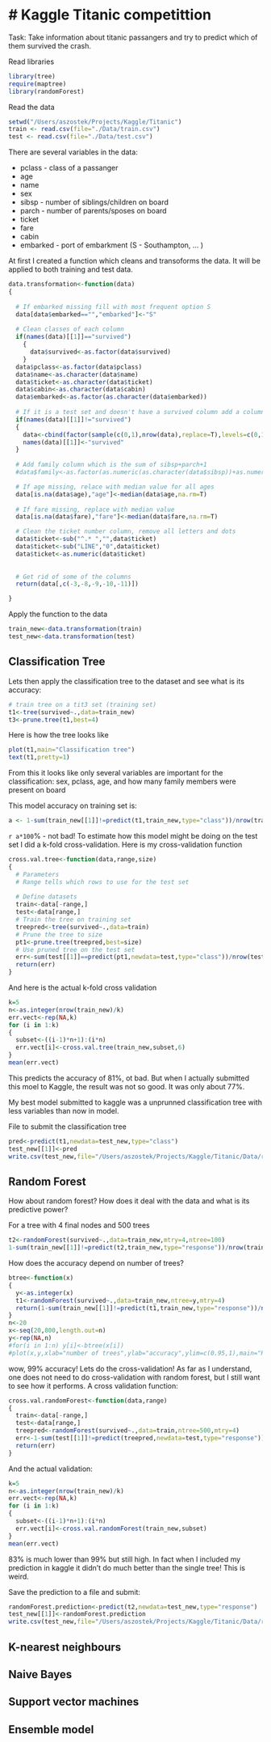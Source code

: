 # Kaggle Titanic competittion
========================================================
Task: Take information about titanic passangers and try to predict which of them survived the crash.

Read libraries
```r
library(tree)
require(maptree)
library(randomForest)
```

Read the data
```r
setwd("/Users/aszostek/Projects/Kaggle/Titanic")
train <- read.csv(file="./Data/train.csv")
test <- read.csv(file="./Data/test.csv")
```

There are several variables in the data:

- pclass - class of a passanger
- age
- name 
- sex
- sibsp - number of siblings/children on board
- parch - number of parents/sposes on board
- ticket
- fare
- cabin
- embarked - port of embarkment (S - Southampton, ... )

At first I created a function which cleans and transoforms the data. It will be applied to both training and test data.


```r
data.transformation<-function(data)
{  
  
  # If embarked missing fill with most frequent option S
  data[data$embarked=="","embarked"]<-"S"  
  
  # Clean classes of each column
  if(names(data)[[1]]=="survived")
    {
      data$survived<-as.factor(data$survived)
    }
  data$pclass<-as.factor(data$pclass)
  data$name<-as.character(data$name)
  data$ticket<-as.character(data$ticket)
  data$cabin<-as.character(data$cabin)
  data$embarked<-as.factor(as.character(data$embarked))
  
  # If it is a test set and doesn't have a survived column add a column with some randomly assigned survival data. Some of the algorithms require this column to be present in the test set.
  if(names(data)[[1]]!="survived") 
  {
    data<-cbind(factor(sample(c(0,1),nrow(data),replace=T),levels=c(0,1)),data)
    names(data)[[1]]<-"survived"
  }
  
  # Add family column which is the sum of sibsp+parch+1
  #data$family<-as.factor(as.numeric(as.character(data$sibsp))+as.numeric(as.character(data$parch))+1)

  # If age missing, relace with median value for all ages
  data[is.na(data$age),"age"]<-median(data$age,na.rm=T)
  
  # If fare missing, replace with median value
  data[is.na(data$fare),"fare"]<-median(data$fare,na.rm=T)

  # Clean the ticket number column, remove all letters and dots
  data$ticket<-sub("^.* ","",data$ticket)
  data$ticket<-sub("LINE","0",data$ticket)
  data$ticket<-as.numeric(data$ticket)
  
  
  # Get rid of some of the columns
  return(data[,c(-3,-8,-9,-10,-11)])  

}

```

Apply the function to the data
```r
train_new<-data.transformation(train)
test_new<-data.transformation(test)
```

## Classification Tree
Lets then apply the classification tree to the dataset and see what is its accuracy:

```r
# train tree on a tit3 set (training set)
t1<-tree(survived~.,data=train_new)
t3<-prune.tree(t1,best=4)
```
Here is how the tree looks like
```r
plot(t1,main="Classification tree")
text(t1,pretty=1)
```
From this it looks like only several variables are important for the classification: sex, pclass, age, and how many family members were present on board


This model accuracy on training set is:
```r
a <- 1-sum(train_new[[1]]!=predict(t1,train_new,type="class"))/nrow(train_new)
```

```r a*100```% - not bad! To estimate how this model might be doing on the test set I did a k-fold cross-validation. Here is my cross-validation function

```r
cross.val.tree<-function(data,range,size)
{  
  # Parameters
  # Range tells which rows to use for the test set
  
  # Define datasets
  train<-data[-range,]
  test<-data[range,]
  # Train the tree on training set
  treepred<-tree(survived~.,data=train)
  # Prune the tree to size
  pt1<-prune.tree(treepred,best=size)
  # Use pruned tree on the test set
  err<-sum(test[[1]]==predict(pt1,newdata=test,type="class"))/nrow(test)
  return(err)
}
```

And here is the actual k-fold cross validation
```r
k=5
n<-as.integer(nrow(train_new)/k)
err.vect<-rep(NA,k)
for (i in 1:k)
{
  subset<-((i-1)*n+1):(i*n)
  err.vect[i]<-cross.val.tree(train_new,subset,6)
}
mean(err.vect)
```
This predicts the accuracy of 81%, ot bad. But when I actually submitted this moel to Kaggle, the result was not so good. It was only about 77%.

My best model submitted to kaggle was a unprunned classification tree with less variables than now in model. 

File to submit the classification tree
```r
pred<-predict(t1,newdata=test_new,type="class")
test_new[[1]]<-pred
write.csv(test_new,file="/Users/aszostek/Projects/Kaggle/Titanic/Data/result_v6.csv",row.names=FALSE,quote=c(3))
```

## Random Forest

How about random forest? How does it deal with the data and what is its predictive power?

For a tree with 4 final nodes and 500 trees
```r
t2<-randomForest(survived~.,data=train_new,mtry=4,ntree=100)
1-sum(train_new[[1]]!=predict(t2,train_new,type="response"))/nrow(train_new)
```

How does the accuracy depend on number of trees?

```r
btree<-function(x)
{
  y<-as.integer(x)
  t1<-randomForest(survived~.,data=train_new,ntree=y,mtry=4)
  return(1-sum(train_new[[1]]!=predict(t1,train_new,type="response"))/nrow(train_new))
}
n<-20
x<-seq(20,800,length.out=n)
y<-rep(NA,n)
#for(i in 1:n) y[i]<-btree(x[i])
#plot(x,y,xlab="number of trees",ylab="accuracy",ylim=c(0.95,1),main="Random forest")
```

wow, 99% accuracy! Lets do the cross-validation! As far as I understand, one does not need to do cross-validation with random forest, but I still want to see how it performs. A cross validation function:

```r
cross.val.randomForest<-function(data,range)
{  
  train<-data[-range,]
  test<-data[range,]
  treepred<-randomForest(survived~.,data=train,ntree=500,mtry=4)
  err<-1-sum(test[[1]]!=predict(treepred,newdata=test,type="response"))/nrow(test)
  return(err)
}
```
And the actual validation:
```r
k=5
n<-as.integer(nrow(train_new)/k)
err.vect<-rep(NA,k)
for (i in 1:k)
{
  subset<-((i-1)*n+1):(i*n)
  err.vect[i]<-cross.val.randomForest(train_new,subset)
}
mean(err.vect)
```
83% is much lower than 99% but still high. In fact when I included my prediction in kaggle it didn't do much better than the single tree! This is weird.

Save the prediction to a file and submit:

```r
randomForest.prediction<-predict(t2,newdata=test_new,type="response")
test_new[[1]]<-randomForest.prediction
write.csv(test_new,file="/Users/aszostek/Projects/Kaggle/Titanic/Data/result_v5.csv",row.names=FALSE,quote=c(3))
```

## K-nearest neighbours
## Naive Bayes
## Support vector machines
## Ensemble model














